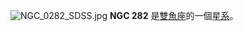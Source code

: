 {{NGCInfoBox|NGCID=NGC 282|發現者=讓·瑪璉·愛德華·史提芬|發現日期=1879年10月13日|其他編號=MCG 5-3-15,ZWG 501.30|曆元=J2000.0|赤經=52分42秒|赤緯=30°38'20""|星座=雙魚座|星體=星系|星等=13.7|表面亮度=13.7|藍等=14.7}}
[[File:NGC_0282_SDSS.jpg|thumb]]
'''NGC 282''' 是[[雙魚座|雙魚座]]的一個[[星系|星系]]。

{{NGCReference|282}}
{{Catalogs|NGC=282}}

{{Galaxy-stub}}